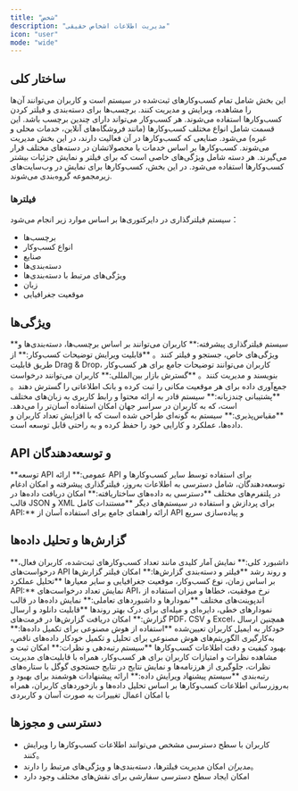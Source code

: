 ```yaml
---
title: "شخص"
description: "مدیریت اطلاعات اشخاص حقیقی"
icon: "user"
mode: "wide"
---
```


## ساختار کلی

<Card title="لیست کسب‌وکارها" icon="business-time" iconType="regular">
  این بخش شامل تمام کسب‌وکارهای ثبت‌شده در سیستم است و کاربران می‌توانند آن‌ها را مشاهده، ویرایش و مدیریت کنند.
</Card>

<CardGroup cols="2">
  <Card title="برچسب‌ها (Tags)" icon="tag">
    برچسب‌ها برای دسته‌بندی و فیلتر کردن کسب‌وکارها استفاده می‌شوند. هر کسب‌وکار می‌تواند دارای چندین برچسب باشد.
  </Card>
  <Card title="انواع کسب‌وکار (Types)" icon="clipboard-list">
    این قسمت شامل انواع مختلف کسب‌وکارها (مانند فروشگاه‌های آنلاین، خدمات محلی و غیره) می‌شود.
  </Card>
  <Card title="صنایع (Industries)" icon="industry">
    صنایعی که کسب‌وکارها در آن فعالیت دارند، در این بخش مدیریت می‌شوند.
  </Card>
  <Card title="دسته‌بندی‌ها (Categories)" icon="list">
    کسب‌وکارها بر اساس خدمات یا محصولاتشان در دسته‌های مختلف قرار می‌گیرند.
  </Card>
  <Card title="ویژگی‌ها (Attributes)" icon="sliders">
    هر دسته شامل ویژگی‌های خاصی است که برای فیلتر و نمایش جزئیات بیشتر کسب‌وکارها استفاده می‌شود.
  </Card>
  <Card title="گروه‌ها (Groups)" icon="users">
    در این بخش، کسب‌وکارها برای نمایش در وب‌سایت‌های زیرمجموعه گروه‌بندی می‌شوند.
  </Card>
</CardGroup>

### فیلترها

سیستم فیلترگذاری در دایرکتوری‌ها بر اساس موارد زیر انجام می‌شود：

- برچسب‌ها
- انواع کسب‌وکار
- صنایع
- دسته‌بندی‌ها
- ویژگی‌های مرتبط با دسته‌بندی‌ها
- زبان
- موقعیت جغرافیایی

## ویژگی‌ها

<Check>
  **سیستم فیلترگذاری پیشرفته:** کاربران می‌توانند بر اساس برچسب‌ها، دسته‌بندی‌ها و ویژگی‌های خاص، جستجو و فیلتر کنند。
</Check>

<Check>
  **قابلیت ویرایش توضیحات کسب‌وکار:** از طریق قابلیت Drag & Drop، کاربران می‌توانند توضیحات جامع برای هر کسب‌وکار بنویسند و مدیریت کنند。
</Check>

<Check>
  **گسترش بازار بین‌المللی:** کاربران می‌توانند درخواست جمع‌آوری داده برای هر موقعیت مکانی را ثبت کرده و بانک اطلاعاتی را گسترش دهند。
</Check>

<Check>
  **پشتیبانی چندزبانه:** سیستم قادر به ارائه محتوا و رابط کاربری به زبان‌های مختلف است، که به کاربران در سراسر جهان امکان استفاده آسان‌تر را می‌دهد.
</Check>

<Check>
  **مقیاس‌پذیری:** سیستم به گونه‌ای طراحی شده است که با افزایش تعداد کاربران و داده‌ها، عملکرد و کارایی خود را حفظ کرده و به راحتی قابل توسعه است.
</Check>

## API و توسعه‌دهندگان

<Check>
  **توسعه API عمومی:** ارائه API برای استفاده توسط سایر کسب‌وکارها و توسعه‌دهندگان، شامل دسترسی به اطلاعات به‌روز، فیلترگذاری پیشرفته و امکان ادغام در پلتفرم‌های مختلف
</Check>

<Check>
  **دسترسی به داده‌های ساختاریافته:** امکان دریافت داده‌ها در قالب JSON و XML برای پردازش و استفاده در سیستم‌های دیگر
</Check>

<Check>
  **مستندات کامل API:** ارائه راهنمای جامع برای استفاده آسان از API و پیاده‌سازی سریع
</Check>

## گزارش‌ها و تحلیل داده‌ها

<Check>
  **داشبورد کلی:** نمایش آمار کلیدی مانند تعداد کسب‌وکارهای ثبت‌شده، کاربران فعال، درخواست‌های API و روند رشد
</Check>

<Check>
  **فیلتر و دسته‌بندی گزارش‌ها:** امکان فیلتر گزارش‌ها بر اساس زمان، نوع کسب‌وکار، موقعیت جغرافیایی و سایر معیارها
</Check>

<Check>
  **تحلیل عملکرد API:** نمایش تعداد درخواست‌های API، نرخ موفقیت، خطاها و میزان استفاده از اندپوینت‌های مختلف
</Check>

<Check>
  **نمودارها و داشبوردهای تعاملی:** نمایش داده‌ها در قالب نمودارهای خطی، دایره‌ای و میله‌ای برای درک بهتر روندها
</Check>

<Check>
  **قابلیت دانلود و ارسال گزارش:** امکان دریافت گزارش‌ها در فرمت‌های PDF، CSV و Excel، همچنین ارسال خودکار به ایمیل کاربران تعیین‌شده
</Check>

<Check>
  **استفاده از هوش مصنوعی برای تکمیل داده‌ها:** به‌کارگیری الگوریتم‌های هوش مصنوعی برای تحلیل و تکمیل خودکار داده‌های ناقص، بهبود کیفیت و دقت اطلاعات کسب‌وکارها
</Check>

<Check>
  **سیستم رتبه‌دهی و نظرات:** امکان ثبت و مشاهده نظرات و امتیازات کاربران برای هر کسب‌وکار، همراه با قابلیت‌های مدیریت نظرات، جلوگیری از هرزنامه‌ها و نمایش نتایج در نتایج جستجوی گوگل با ستاره‌های رتبه‌بندی
</Check>

<Check>
  **سیستم پیشنهاد ویرایش داده:** ارائه پیشنهادات هوشمند برای بهبود و به‌روزرسانی اطلاعات کسب‌وکارها بر اساس تحلیل داده‌ها و بازخوردهای کاربران، همراه با امکان اعمال تغییرات به صورت آسان و کاربردی
</Check>

## دسترسی و مجوزها

- کاربران با سطح دسترسی مشخص می‌توانند اطلاعات کسب‌وکارها را ویرایش کنند。
- _مدیران_ امکان مدیریت فیلترها، دسته‌بندی‌ها و ویژگی‌های مرتبط را دارند。
- امکان ایجاد سطح دسترسی سفارشی برای نقش‌های مختلف وجود دارد